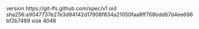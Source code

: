 version https://git-lfs.github.com/spec/v1
oid sha256:a9047737e27e3d94142d17908f834a21050faa8ff768bdd67d4ee696bf2b7489
size 4048
